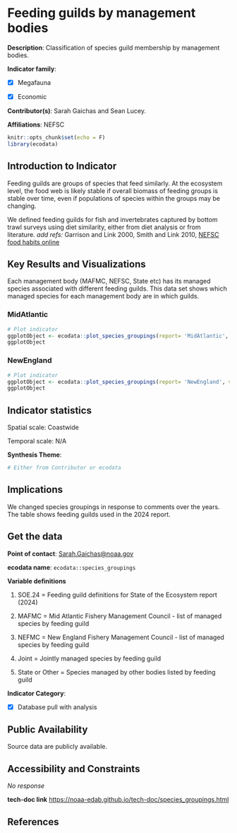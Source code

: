 # Feeding guilds by management bodies

**Description**: Classification of species guild membership by management bodies.

**Indicator family**: 

- [X] Megafauna
- [X] Economic


**Contributor(s)**: Sarah Gaichas and Sean Lucey.

**Affiliations**: NEFSC

```{r echo=FALSE}
knitr::opts_chunk$set(echo = F)
library(ecodata)
```
## Introduction to Indicator
Feeding guilds are groups of species that feed similarly. At the ecosystem level, the food web is likely stable if overall biomass of feeding groups is stable over time, even if populations of species within the groups may be changing. 

We defined feeding guilds for fish and invertebrates captured by bottom trawl surveys using diet similarity, either from diet analysis or from literature. *add refs:* Garrison and Link 2000, Smith and Link 2010, [NEFSC food habits online](https://fwdp.shinyapps.io/tm2020/)

## Key Results and Visualizations
Each management body (MAFMC, NEFSC, State etc) has its managed species associated with different feeding guilds. This data set shows which managed species for each management body are in which guilds.

### MidAtlantic

```{r plot_species_groupingsMidAtlantic2024}
# Plot indicator
ggplotObject <- ecodata::plot_species_groupings(report= 'MidAtlantic', varName= '2024')
ggplotObject
```

### NewEngland

```{r plot_species_groupingsNewEngland2024}
# Plot indicator
ggplotObject <- ecodata::plot_species_groupings(report= 'NewEngland', varName= '2024')
ggplotObject
```


## Indicator statistics 
Spatial scale: Coastwide

Temporal scale: N/A

**Synthesis Theme**:




```{r autostats_species_groupings}
# Either from Contributor or ecodata
```

## Implications
We changed species groupings in response to comments over the years. The table shows feeding guilds used in the 2024 report.

## Get the data

**Point of contact**: [Sarah.Gaichas@noaa.gov](mailto:Sarah.Gaichas@noaa.gov){.email}

**ecodata name**: `ecodata::species_groupings`

**Variable definitions**

1. SOE.24 = Feeding guild definitions for State of the Ecosystem report (2024) 
2. MAFMC = Mid Atlantic Fishery Management Council - list of managed species by feeding guild 
3. NEFMC = New England Fishery Management Council - list of managed species by feeding guild 
4. Joint = Jointly managed species by feeding guild 
5. State or Other = Species managed by other bodies listed by feeding guild

**Indicator Category**:

- [X] Database pull with analysis


## Public Availability

Source data are publicly available.

## Accessibility and Constraints

_No response_

**tech-doc link**
<https://noaa-edab.github.io/tech-doc/species_groupings.html>

## References

